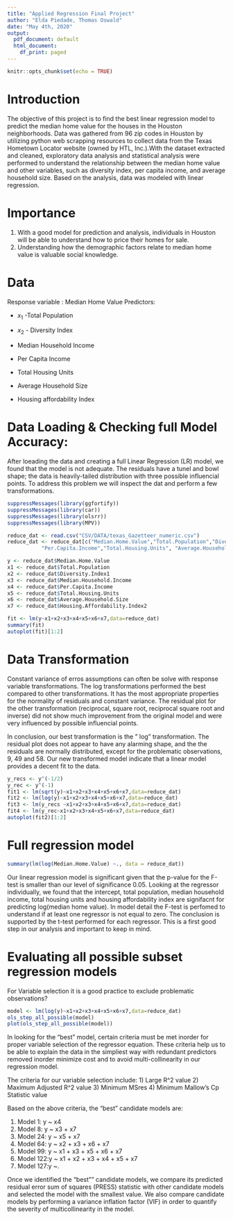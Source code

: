 ```yaml
---
title: "Applied Regression Final Project"
author: "Elda Piedade, Thomas Oswald"
date: "May 4th, 2020"
output:
  pdf_document: default
  html_document:
    df_print: paged
---
```


```r
knitr::opts_chunk$set(echo = TRUE)
```


# Introduction

The objective of this project is to find the best linear regression model to predict the median home value for the houses in the Houston neighborhoods. Data was gathered from 96 zip codes in Houston by utilizing python web scrapping resources to collect data from the Texas Hometown Locator website (owned by HTL, Inc.).With the dataset extracted and cleaned, exploratory data analysis and statistical analysis were performed to understand the relationship between the median home value and other variables, such as diversity index, per capita income, and average household size. Based on the analysis, data was modeled with linear regression. 

# Importance

1. With a good model for prediction and analysis, individuals in Houston will be able to understand how to price their homes for sale.
2. Understanding how the demographic factors relate to median home value is valuable social knowledge.

# Data 
Response variable : Median Home Value
Predictors:

* $x_1$ -Total Population

* $x_2$ - Diversity Index

* Median Household Income

* Per Capita Income

* Total Housing Units

* Average Household Size

* Housing affordability Index

# Data Loading & Checking full Model Accuracy:

After loeading the data and creating a full Linear Regression (LR) model, we found that the model is not adequate. The residuals have a tunel and bowl shape; the data is heavily-tailed distribution with three possible influencial points. To address this problem we will inspect the dat and perform a few transformations.

```r
suppressMessages(library(ggfortify))
suppressMessages(library(car))
suppressMessages(library(olsrr))
suppressMessages(library(MPV))

reduce_dat <- read.csv("CSV/DATA/texas_Gazetteer_numeric.csv")
reduce_dat <- reduce_dat[c("Median.Home.Value","Total.Population","Diversity.Index1","Median.Household.Income",
           "Per.Capita.Income","Total.Housing.Units", "Average.Household.Size","Housing.Affordability.Index2")]

y <- reduce_dat$Median.Home.Value
x1 <- reduce_dat$Total.Population
x2 <- reduce_dat$Diversity.Index1
x3 <- reduce_dat$Median.Household.Income
x4 <- reduce_dat$Per.Capita.Income
x5 <- reduce_dat$Total.Housing.Units
x6 <- reduce_dat$Average.Household.Size
x7 <- reduce_dat$Housing.Affordability.Index2

fit <- lm(y~x1+x2+x3+x4+x5+x6+x7,data=reduce_dat)
summary(fit)
autoplot(fit)[1:2]
```
# Data Transformation

Constant variance of erros assumptions can often be solve with response variable transformations. The log transformations performed the best compared to other transformations. It has the most appropriate properties for the normality of residuals and constant variance. The residual plot for the other transformation (reciprocal, square root, reciprocal square root and inverse) did not show much improvement from the original model and were very influenced by possible influencial points.

In conclusion, our best transformation is the " log" transformation. The residual plot does not appear to have any alarming shape, and the the residuals are normally distributed, except for the problematic observations, 9, 49 and 58. Our new transformed model indicate that a linear model provides a decent fit to the data.


```r
y_recs <- y^(-1/2)
y_rec <- y^(-1)
fit1 <- lm(sqrt(y)~x1+x2+x3+x4+x5+x6+x7,data=reduce_dat)
fit2 <- lm(log(y)~x1+x2+x3+x4+x5+x6+x7,data=reduce_dat)
fit3 <- lm(y_recs ~x1+x2+x3+x4+x5+x6+x7,data=reduce_dat)
fit4 <- lm(y_rec~x1+x2+x3+x4+x5+x6+x7,data=reduce_dat)
autoplot(fit2)[1:2]

```
# Full regression model

```r
summary(lm(log(Median.Home.Value) ~., data = reduce_dat))
```

Our linear regression model is significant given that the p-value for the F-test is smaller than our level of significance 0.05. Looking at the regressor individually, we found that the intercept, total population, median household income, total housing units and housing affordability index are signifacnt for predicting log(median home value). In model detail the F-test is perfomed to understand if at least one regressor is not equal to zero. The conclusion is supported by the t-test performed for each regressor.
This is a first good step in our analysis and important to keep in mind.


# Evaluating all possible subset regression models

For Variable selection it is a good practice to exclude problematic observations?
```r
model <- lm(log(y)~x1+x2+x3+x4+x5+x6+x7,data=reduce_dat)
ols_step_all_possible(model)
plot(ols_step_all_possible(model))
```

In looking for the "best" model, certain criteria must be met inorder for proper variable selection of the regressor equation.  These criteria help us to be able to explain the data in the simpliest way with redundant predictors removed inorder minimize cost and to avoid multi-collinearity in our regression model. 

The criteria for our variable selection include:
1) Large R^2 value
2) Maximum Adjusted R^2 value
3) Minimum MSres
4) Minimum Mallow's Cp Statistic value


Based on the above criteria, the "best" candidate models are:

1) Model 1:  y ~ x4
2) Model 8:	 y ~ x3 + x7
3) Model 24: y ~ x5 + x7
4) Model 64: y ~ x2 + x3 + x6 + x7
5) Model 99: y ~ x1 + x3 + x5 + x6 + x7
6) Model 122:y ~ x1 + x2 + x3 + x4 + x5 + x7
7) Model 127:y ~.



Once we identified the "best"" candidate models, we compare its predicted residual error sum of squares (PRESS) statistic with other candidate models and selected the model with the smallest value. We also compare candidate models by performing a variance inflation factor (VIF) in order to quantify the severity of multicollinearity in the model.
